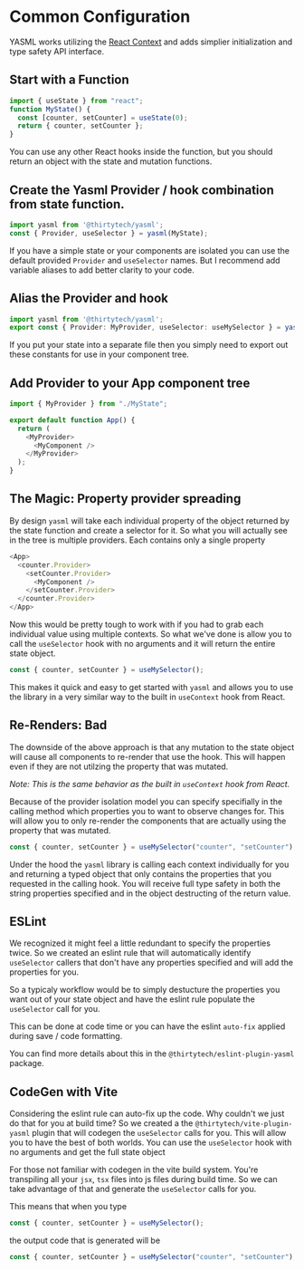 # Common Configuration

YASML works utilizing the [React Context](https://react.dev/reference/react#context-hooks)
and adds simplier initialization and type safety API interface.

## Start with a Function

```typescript
import { useState } from "react";
function MyState() {
  const [counter, setCounter] = useState(0);
  return { counter, setCounter };
}
```

You can use any other React hooks inside the function, but you should return an object with the state and mutation functions.

## Create the Yasml Provider / hook combination from state function.

```typescript
import yasml from '@thirtytech/yasml';
const { Provider, useSelector } = yasml(MyState);
```

If you have a simple state or your components are isolated you can use the default provided `Provider` and `useSelector` names.
But I recommend add variable aliases to add better clarity to your code.

## Alias the Provider and hook

```typescript
import yasml from '@thirtytech/yasml';
export const { Provider: MyProvider, useSelector: useMySelector } = yasml(MyState);
```

If you put your state into a separate file then you simply need to export out these constants for use in your component tree.

## Add Provider to your App component tree

```typescript
import { MyProvider } from "./MyState";

export default function App() {
  return (
    <MyProvider>
      <MyComponent />
    </MyProvider>
  );
}
```

## The Magic: Property provider spreading

By design `yasml` will take each individual property of the object returned by the state function and create a selector for it.
So what you will actually see in the tree is multiple providers. Each contains only a single property

```typescript
<App>
  <counter.Provider>
    <setCounter.Provider>
      <MyComponent />
    </setCounter.Provider>
  </counter.Provider>
</App>
```

Now this would be pretty tough to work with if you had to grab each individual value using multiple contexts.
So what we've done is allow you to call the `useSelector` hook with no arguments and it will return the entire state object.

```typescript
const { counter, setCounter } = useMySelector();
```

This makes it quick and easy to get started with `yasml` and allows you to use the library in a very similar way to the built in `useContext` hook from React.

## Re-Renders: Bad

The downside of the above approach is that any mutation to the state object will cause all components to re-render that use the hook.
This will happen even if they are not utilzing the property that was mutated.

_Note: This is the same behavior as the built in `useContext` hook from React._

Because of the provider isolation model you can specify specifially in the calling method which properties you to want to observe
changes for. This will allow you to only re-render the components that are actually using the property that was mutated.

```typescript
const { counter, setCounter } = useMySelector("counter", "setCounter");
```

Under the hood the `yasml` library is calling each context individually for you and returning a typed object that only contains the properties that you requested in the calling hook.
You will receive full type safety in both the string properties specified and in the object destructing of the return value.

## ESLint
We recognized it might feel a little redundant to specify the properties twice. So we created an eslint rule that will automatically identify `useSelector` callers that don't have
any properties specified and will add the properties for you.

So a typicaly workflow would be to simply destucture the properties you want out of your state object and have the eslint rule populate the `useSelector` call for you.

This can be done at code time or you can have the eslint `auto-fix` applied during save / code formatting.

You can find more details about this in the `@thirtytech/eslint-plugin-yasml` package.

## CodeGen with Vite
Considering the eslint rule can auto-fix up the code. Why couldn't we just do that for you at build time? So we created a the `@thirtytech/vite-plugin-yasml` plugin
that will codegen the `useSelector` calls for you. This will allow you to have the best of both worlds. You can use the `useSelector` hook with no arguments and get the full state object

For those not familiar with codegen in the vite build system. You're transpiling all your `jsx`, `tsx` files into js files during build time. So we can take advantage of that and
generate the `useSelector` calls for you.

This means that when you type

```typescript
const { counter, setCounter } = useMySelector();
```

the output code that is generated will be

```typescript
const { counter, setCounter } = useMySelector("counter", "setCounter");
```
